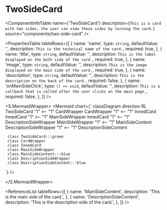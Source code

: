 

<Meta title="ApplicationModel/Components/TwoSideCard/docs" />

# TwoSideCard

<ComponentInfoTable
  name={'TwoSideCard'}
  description={`This is a card with two sides, the user can view these sides by turning the card.`}
  source="components/two-side-card"
/>

<PropertiesTable
  tableRows={[
    {
      name: 'name',
      type: `string`,
      defaultValue: '',
      description: `This is the technical name of the card.`,
      required: true,
    },
    {
      name: 'title',
      type: `string`,
      defaultValue: '',
      description: `This is the label displayed on the both side of the card.`,
      required: true,
    },
    {
      name: 'image',
      type: `string`,
      defaultValue: '',
      description: `This is the image displayed on the main side of the card.`,
      required: true,
    },
    {
      name: 'description',
      type: `string`,
      defaultValue: '',
      description: `This is the description on the back of the card.`,
      required: false,
    },
    {
      name: 'onMainSideClick',
      type: `() => void`,
      defaultValue: '',
      description: `This is a callback that is called after the user clicks on the main page.`,
      required: false,
    },
  ]}
/>

<S.MermaidWrapper>
<Mermaid
  chart={`
     classDiagram
     direction RL
     TwoSideCard "1" <-- "1" CardWrapper
     CardWrapper "1" <-- "1" InnedCard
     InnedCard "1" <-- "1" MainSideWrapper
     InnedCard "1" <-- "1" DescriptionSideWrapper
     MainSideWrapper "1" <-- "1" MainSideContent
     DescriptionSideWrapper "1" <-- "1" DescriptionSideContent

     class TwoSideCard:::green
     class CardWrapper
     class InnedCard
     class MainSideWrapper
     class MainSideContent:::blue
     class DescriptionSideWrapper
     class DescriptionSideContent:::blue

`}
/>

</S.MermaidWrapper>

<ReferenceList
  tableRows={[
    {
      name: 'MainSideContent',
      description: 'This is the main side of the card.',
    },
    {
      name: 'DescriptionSideContent',
      description: 'This is the description side of the card.',
    },
  ]}
/>
